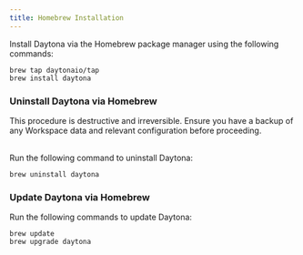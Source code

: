 ```yaml
---
title: Homebrew Installation
---
```


Install Daytona via the Homebrew package manager using the following commands:

```shell
brew tap daytonaio/tap
brew install daytona
```

### Uninstall Daytona via Homebrew

<Aside type="caution">
This procedure is destructive and irreversible.
Ensure you have a backup of any Workspace data and relevant configuration before proceeding.
</Aside>

<br />

Run the following command to uninstall Daytona:

```shell
brew uninstall daytona
```

### Update Daytona via Homebrew

Run the following commands to update Daytona:

```shell
brew update
brew upgrade daytona
```
